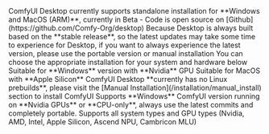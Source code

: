 <AccordionGroup>
  <Accordion title="ComfyUI Desktop">
    ComfyUI Desktop currently supports standalone installation for **Windows and MacOS (ARM)**, currently in Beta
    - Code is open source on [Github](https://github.com/Comfy-Org/desktop)
    <Tip>
    Because Desktop is always built based on the **stable release**, so the latest updates may take some time to experience for Desktop, if you want to always experience the latest version, please use the portable version or manual installation
    </Tip>
    You can choose the appropriate installation for your system and hardware below
    <Tabs>
      <Tab title="Windows">
        <Card title="ComfyUI Desktop (Windows) Installation Guide" icon="link" href="/installation/desktop/windows">
        Suitable for **Windows** version with **Nvidia** GPU
        </Card>
      </Tab>
      <Tab title="MacOS(Apple Silicon)">
        <Card title="ComfyUI Desktop (MacOS) Installation Guide" icon="link" href="/installation/desktop/macos">
          Suitable for MacOS with **Apple Silicon**
        </Card>
      </Tab>
      <Tab title="Linux">
        <Note>ComfyUI Desktop **currently has no Linux prebuilds**, please visit the [Manual Installation](/installation/manual_install) section to install ComfyUI</Note>
      </Tab>
    </Tabs>
  </Accordion>

  <Accordion title="ComfyUI Portable (Windows)">
    <Card title="ComfyUI Portable (Windows) Installation Guide" icon="link" href="/installation/comfyui_portable_windows">
    Supports **Windows** ComfyUI version running on **Nvidia GPUs** or **CPU-only**, always use the latest commits and completely portable.
    </Card>
  </Accordion>

  <Accordion title="Manual Installation">
    <Card title="ComfyUI Manual Installation Guide" icon="link" href="/installation/manual_install">
    Supports all system types and GPU types (Nvidia, AMD, Intel, Apple Silicon, Ascend NPU, Cambricon MLU)
    </Card>
  </Accordion>
</AccordionGroup>